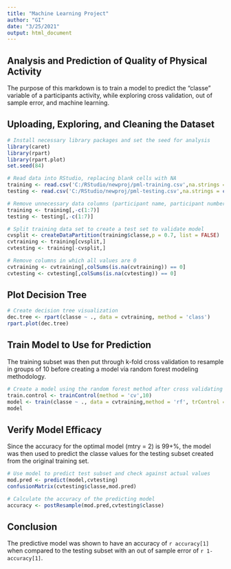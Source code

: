 ---
title: "Machine Learning Project"
author: "GI"
date: "3/25/2021"
output: html_document
---

## Analysis and Prediction of Quality of Physical Activity

The purpose of this markdown is to train a model to predict the "classe" variable of a participants activity, while exploring cross validation, out of sample error, and machine learning.  

## Uploading, Exploring, and Cleaning the Dataset

```{r}
# Install necessary library packages and set the seed for analysis
library(caret)
library(rpart)
library(rpart.plot)
set.seed(84)

# Read data into RStudio, replacing blank cells with NA
training <- read.csv('C:/RStudio/newproj/pml-training.csv',na.strings = c('','NA','#DIV/0!'))
testing <- read.csv('C:/RStudio/newproj/pml-testing.csv',na.strings = c('','NA','#DIV/0!'))

# Remove unnecessary data columns (participant name, participant number, timestamps, etc.)
training <- training[,-c(1:7)]
testing <- testing[,-c(1:7)]

# Split training data set to create a test set to validate model
cvsplit <- createDataPartition(training$classe,p = 0.7, list = FALSE)
cvtraining <- training[cvsplit,]
cvtesting <- training[-cvsplit,]

# Remove columns in which all values are 0
cvtraining <- cvtraining[,colSums(is.na(cvtraining)) == 0]
cvtesting <- cvtesting[,colSums(is.na(cvtesting)) == 0]
```

## Plot Decision Tree

```{r}
# Create decision tree visualization 
dec.tree <- rpart(classe ~ ., data = cvtraining, method = 'class')
rpart.plot(dec.tree)
```

## Train Model to Use for Prediction

The training subset was then put through k-fold cross validation to resample in groups of 10 before creating a model via random forest modeling methodology.

```{r}
# Create a model using the random forest method after cross validating using a 10x K-fold
train.control <- trainControl(method = 'cv',10)
model <- train(classe ~ ., data = cvtraining,method = 'rf', trControl = train.control)
model
```

## Verify Model Efficacy

Since the accuracy for the optimal model (mtry = 2) is 99+%, the model was then used to predict the classe values for the testing subset created from the original training set.  

```{r}
# Use model to predict test subset and check against actual values
mod.pred <- predict(model,cvtesting)
confusionMatrix(cvtesting$classe,mod.pred)

# Calculate the accuracy of the predicting model
accuracy <- postResample(mod.pred,cvtesting$classe)
```

## Conclusion

The predictive model was shown to have an accuracy of `r accuracy[1]` when compared to the testing subset with an out of sample error of `r 1-accuracy[1]`.  


